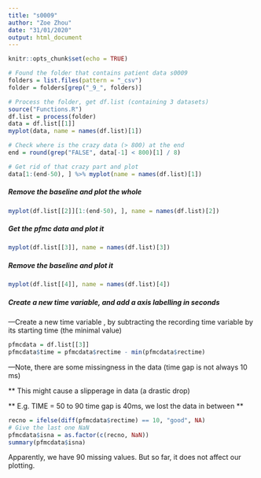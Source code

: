 ```yaml
---
title: "s0009"
author: "Zoe Zhou"
date: "31/01/2020"
output: html_document
---
```


```r
knitr::opts_chunk$set(echo = TRUE)
```


```r
# Found the folder that contains patient data s0009
folders = list.files(pattern = "_csv")
folder = folders[grep("_9_", folders)]

# Process the folder, get df.list (containing 3 datasets)
source("Functions.R")
df.list = process(folder)
data = df.list[[1]]
myplot(data, name = names(df.list)[1])

# Check where is the crazy data (> 800) at the end
end = round(grep("FALSE", data[-1] < 800)[1] / 8)

# Get rid of that crazy part and plot
data[1:(end-50), ] %>% myplot(name = names(df.list)[1])
```
##### Remove the baseline and plot the whole
```r
myplot(df.list[[2]][1:(end-50), ], name = names(df.list)[2])
```

##### Get the pfmc data and plot it
```r
myplot(df.list[[3]], name = names(df.list)[3])
```
##### Remove the baseline and plot it
```r
myplot(df.list[[4]], name = names(df.list)[4])
```

##### Create a new time variable, and add a axis labelling in seconds
---Create a new time variable , by subtracting the recording time variable by its starting time (the minimal value)

```r
pfmcdata = df.list[[3]]
pfmcdata$time = pfmcdata$rectime - min(pfmcdata$rectime)
```

---Note, there are some missingness in the data (time gap is not always 10 ms) 

** This might cause a slipperage in data (a drastic drop)

** E.g. TIME = 50 to 90 time gap is 40ms, we lost the data in between **
```r
recno = ifelse(diff(pfmcdata$rectime) == 10, "good", NA)
# Give the last one NaN
pfmcdata$isna = as.factor(c(recno, NaN))
summary(pfmcdata$isna)
```

Apparently, we have 90 missing values. But so far, it does not affect our plotting.













